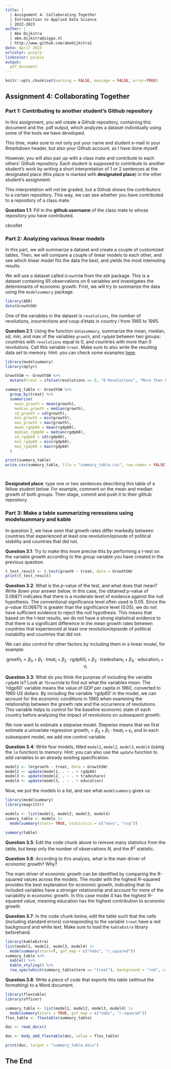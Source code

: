 ```yaml
---
title: | 
  | Assignment 4: Collaborating Together
  | Introduction to Applied Data Science
  | 2022-2023
author: |
  | Abe Dijkstra
  | abe.dijkstra@ziggo.nl
  | http://www.github.com/abedijkstra1
date: April 2023
urlcolor: purple
linkcolor: purple
output: 
  pdf_document
---
```


```r
knitr::opts_chunk$set(warning = FALSE, message = FALSE, error=TRUE)
```

## Assignment 4: Collaborating Together 

### Part 1: Contributing to another student's Github repository

In this assignment, you will create a Github repository, containing this document and the .pdf output, which analyzes a dataset individually using some of the tools we have developed. 

This time, make sure to not only put your name and student e-mail in your Rmarkdown header, but also your Github account, as I have done myself. 

However, you will also pair up with a class mate and contribute to each others' Github repository. Each student is supposed to contribute to another student's work by writing a short interpretation of 1 or 2 sentences at the designated place (this place is marked with **designated place**) in the other student's assignment. 

This interpretation will not be graded, but a Github shows the contributors to a certain repository. This way, we can see whether you have contributed to a repository of a class mate. 

**Question 1.1**: Fill in the __github username__ of the class mate to whose repository you have contributed. 

cbcollet

### Part 2: Analyzing various linear models

In this part, we will summarize a dataset and create a couple of customized tables. Then, we will compare a couple of linear models to each other, and see which linear model fits the data the best, and yields the most interesting results.

We will use a dataset called `GrowthSW` from the `AER` package. This is a dataset containing 65 observations on 6 variables and investigates the determinants of economic growth. First, we will try to summarize the data using the `modelsummary` package. 

```r
library(AER)
data(GrowthSW)
```

One of the variables in the dataset is `revolutions`, the number of revolutions, insurrections and coup d'etats in country $i$ from 1965 to 1995.

**Question 2.1**: Using the function `datasummary`, summarize the mean, median, sd, min, and max of the variables `growth`, and `rgdp60` between two groups: countries with `revolutions` equal to 0, and countries with more than 0 revolutions. Call this variable `treat`. Make sure to also write the resulting data set to memory. Hint: you can check some examples [here](https://vincentarelbundock.github.io/modelsummary/articles/datasummary.html#datasummary).

```r
library(modelsummary)
library(dplyr)

GrowthSW <- GrowthSW %>%
  mutate(treat = ifelse(revolutions == 0, "0 Revolutions", "More than 0 Revolutions"))

summary_table <- GrowthSW %>%
  group_by(treat) %>%
  summarize(
    mean_growth = mean(growth),
    median_growth = median(growth),
    sd_growth = sd(growth),
    min_growth = min(growth),
    max_growth = max(growth),
    mean_rgdp60 = mean(rgdp60),
    median_rgdp60 = median(rgdp60),
    sd_rgdp60 = sd(rgdp60),
    min_rgdp60 = min(rgdp60),
    max_rgdp60 = max(rgdp60)
  )

print(summary_table)
write.csv(summary_table, file = "summary_table.csv", row.names = FALSE)




```

**Designated place**: type one or two sentences describing this table of a fellow student below. For example, comment on the mean and median growth of both groups. Then stage, commit and push it to their github repository. 


### Part 3: Make a table summarizing reressions using modelsummary and kable

In question 2, we have seen that growth rates differ markedly between countries that experienced at least one revolution/episode of political stability and countries that did not. 

**Question 3.1**: Try to make this more precise this by performing a t-test on the variable growth according to the group variable you have created in the previous question. 

```r
t_test_result <- t.test(growth ~ treat, data = GrowthSW)
print(t_test_result)
```

**Question 3.2**: What is the $p$-value of the test, and what does that mean? Write down your answer below.
In this case, the obtained p-value of 0.06871 indicates that there is a moderate level of evidence against the null hypothesis. The conventional significance level often used is 0.05. Since the p-value (0.06871) is greater than the significance level (0.05), we do not have sufficient evidence to reject the null hypothesis. This means that based on the t-test results, we do not have a strong statistical evidence to that there is a significant difference in the mean growth rates between countries that experienced at least one revolution/episode of political instability and countries that did not.  


We can also control for other factors by including them in a linear model, for example:

$$
\text{growth}_i = \beta_0 + \beta_1 \cdot \text{treat}_i + \beta_2 \cdot \text{rgdp60}_i + \beta_3 \cdot \text{tradeshare}_i + \beta_4 \cdot \text{education}_i + \epsilon_i
$$

**Question 3.3**: What do you think the purpose of including the variable `rgdp60` is? Look at `?GrowthSW` to find out what the variables mean.
The 'rdgp60' variable means the value of GDP per capita in 1960, converted to 1960 US dollars. By including the variable 'rgdp60' in the model, we can account for the  economic conditions in 1960 when examining the relationship between the growth rate and the occurrence of revolutions. This variable helps to control for the baseline economic state of each country before analyzing the impact of revolutions on subsequent growth.

We now want to estimate a stepwise model. Stepwise means that we first estimate a univariate regression $\text{growth}_i = \beta_0 + \beta_1 \cdot \text{treat}_i + \epsilon_i$, and in each subsequent model, we add one control variable. 

**Question 3.4**: Write four models, titled `model1`, `model2`, `model3`, `model4` (using the `lm` function) to memory. Hint: you can also use the `update` function to add variables to an already existing specification.

```r
model1 <- lm(growth ~ treat, data = GrowthSW)
model2 <- update(model1, . ~ . + rgdp60)
model3 <- update(model2, . ~ . + tradeshare)
model4 <- update(model3, . ~ . + education)


```

Now, we put the models in a list, and see what `modelsummary` gives us:

```r
library(modelsummary)
library(magrittr)

models <- list(model1, model2, model3, model4)
sumary_table <- models |>
  modelsummary(stars= TRUE, statistics = c("novs", "rsq"))
  
summary(table)  


```

**Question 3.5**: Edit the code chunk above to remove many statistics from the table, but keep only the number of observations $N$, and the $R^2$ statistic. 

**Question 3.6**: According to this analysis, what is the main driver of economic growth? Why?

The main driver of economic growth can be identified by comparing the R-squared values across the models. The model with the highest R-squared provides the best explanation for economic growth, indicating that its included variables have a stronger relationship and account for more of the variability in economic growth. In this case model 4 has the highest R-squared value, meaning education has the highest contribution to economic growth

**Question 3.7**: In the code chunk below, edit the table such that the cells (including standard errors) corresponding to the variable `treat` have a red background and white text. Make sure to load the `kableExtra` library beforehand.

```r
library(kableExtra)
list(model1, model2, model3, model4) |>
  modelsummary(stars=T, gof_map = c("nobs", "r.squared")) 
summary_table %>%
  kable() %>%
  kable_styling() %>%
  row_spec(which(summary_table$term == "treat"), background = "red", color = "white")

```

**Question 3.8**: Write a piece of code that exports this table (without the formatting) to a Word document. 

```r
library(flextable)
library(officer)

summary_table <- list(model1, model2, model3, model4) |>
  modelsummary(stars = TRUE, gof_map = c("nobs", "r.squared"))
flex_table <- flextable(summary_table)

doc <- read_docx()

doc <- body_add_flextable(doc, value = flex_table)

print(doc, target = "summary_table.docx")

```

## The End
